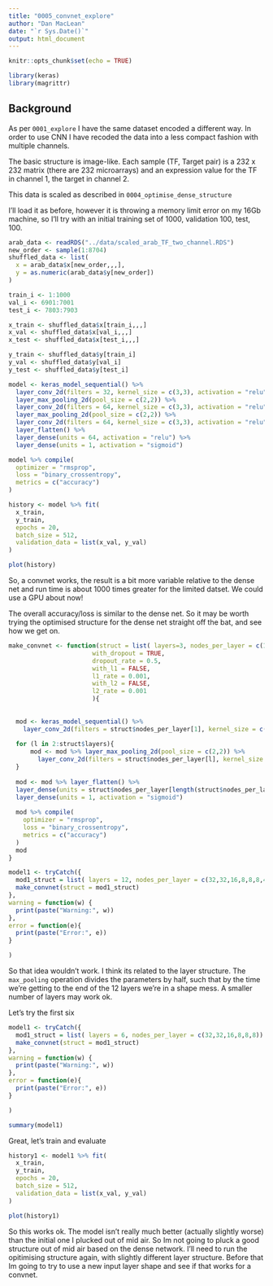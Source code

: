 ```yaml
---
title: "0005_convnet_explore"
author: "Dan MacLean"
date: "`r Sys.Date()`"
output: html_document
---
```


```r
knitr::opts_chunk$set(echo = TRUE)

library(keras)
library(magrittr)
```



## Background

As per `0001_explore` I have the same dataset encoded a different way. In order to use CNN I have recoded the data into a less compact fashion with multiple channels. 

The basic structure is image-like. Each sample (TF, Target pair) is a 232 x 232 matrix (there are 232 microarrays) and an expression value for the TF in channel 1, the target in channel 2.

This data is scaled as described in `0004_optimise_dense_structure`

I'll load it as before, however it is throwing a memory limit error on my 16Gb machine, so I'll try with an initial training set of 1000, validation 100, test, 100.


```r

arab_data <- readRDS("../data/scaled_arab_TF_two_channel.RDS")
new_order <- sample(1:8704)
shuffled_data <- list(
  x = arab_data$x[new_order,,,],
  y = as.numeric(arab_data$y[new_order])
)

train_i <- 1:1000
val_i <- 6901:7001
test_i <- 7803:7903

x_train <- shuffled_data$x[train_i,,,] 
x_val <- shuffled_data$x[val_i,,,]
x_test <- shuffled_data$x[test_i,,,]

y_train <- shuffled_data$y[train_i]
y_val <- shuffled_data$y[val_i]
y_test <- shuffled_data$y[test_i]

```


```r

model <- keras_model_sequential() %>%
  layer_conv_2d(filters = 32, kernel_size = c(3,3), activation = "relu", input_shape = c(232,232,2)) %>%
  layer_max_pooling_2d(pool_size = c(2,2)) %>%
  layer_conv_2d(filters = 64, kernel_size = c(3,3), activation = "relu") %>%
  layer_max_pooling_2d(pool_size = c(2,2)) %>%  
  layer_conv_2d(filters = 64, kernel_size = c(3,3), activation = "relu") %>%
  layer_flatten() %>%
  layer_dense(units = 64, activation = "relu") %>%
  layer_dense(units = 1, activation = "sigmoid")

model %>% compile(
  optimizer = "rmsprop",
  loss = "binary_crossentropy",
  metrics = c("accuracy")
)

history <- model %>% fit(
  x_train,
  y_train,
  epochs = 20,
  batch_size = 512, 
  validation_data = list(x_val, y_val)
)

plot(history)
```

So, a convnet works, the result is a bit more variable relative to the dense net and run time is about 1000 times greater for the limited datset. We could use a GPU about now! 

The overall accuracy/loss is similar to the dense net. So it may be worth trying the optimised structure for the dense net straight off the bat, and see how we get on.


```r

make_convnet <- function(struct = list( layers=3, nodes_per_layer = c(16,16,32) ), 
                       with_dropout = TRUE, 
                       dropout_rate = 0.5,
                       with_l1 = FALSE,
                       l1_rate = 0.001,
                       with_l2 = FALSE,
                       l2_rate = 0.001
                       ){
  
  
  mod <- keras_model_sequential() %>%
    layer_conv_2d(filters = struct$nodes_per_layer[1], kernel_size = c(3,3), activation = "relu", input_shape = c(232,232,2))
  
  for (l in 2:struct$layers){
      mod <- mod %>% layer_max_pooling_2d(pool_size = c(2,2)) %>%
        layer_conv_2d(filters = struct$nodes_per_layer[l], kernel_size = c(3,3), activation = "relu")
  }
  
  mod <- mod %>% layer_flatten() %>%
  layer_dense(units = struct$nodes_per_layer[length(struct$nodes_per_layer)], activation = "relu") %>%
  layer_dense(units = 1, activation = "sigmoid")
  
  mod %>% compile(
    optimizer = "rmsprop",
    loss = "binary_crossentropy",
    metrics = c("accuracy")
  )
  mod
}
```

```r
model1 <- tryCatch({
  mod1_struct = list( layers = 12, nodes_per_layer = c(32,32,16,8,8,8,4,4,4,4,2,2))
  make_convnet(struct = mod1_struct)
},
warning = function(w) {
  print(paste("Warning:", w))
}, 
error = function(e){
  print(paste("Error:", e))
}

)

```

So that idea wouldn't work. I think its related to the layer structure. The `max_pooling` operation divides the parameters by half, such that by the time we're getting to the end of the 12 layers we're in a shape mess. A smaller number of layers may work ok.

Let's try the first six


```r

model1 <- tryCatch({
  mod1_struct = list( layers = 6, nodes_per_layer = c(32,32,16,8,8,8))
  make_convnet(struct = mod1_struct)
},
warning = function(w) {
  print(paste("Warning:", w))
}, 
error = function(e){
  print(paste("Error:", e))
}

)

summary(model1)
```

Great, let's train and evaluate

```r
history1 <- model1 %>% fit(
  x_train,
  y_train,
  epochs = 20,
  batch_size = 512, 
  validation_data = list(x_val, y_val)
)

plot(history1)
```

So this works ok. The model isn't really much better (actually slightly worse) than the initial one I plucked out of mid air. So Im not going to pluck a good structure out of mid air based on the dense network. I'll need to run the opitimising structure again, with slightly different layer structure. Before that Im going to try to use a new input layer shape and see if that works for a convnet. 
